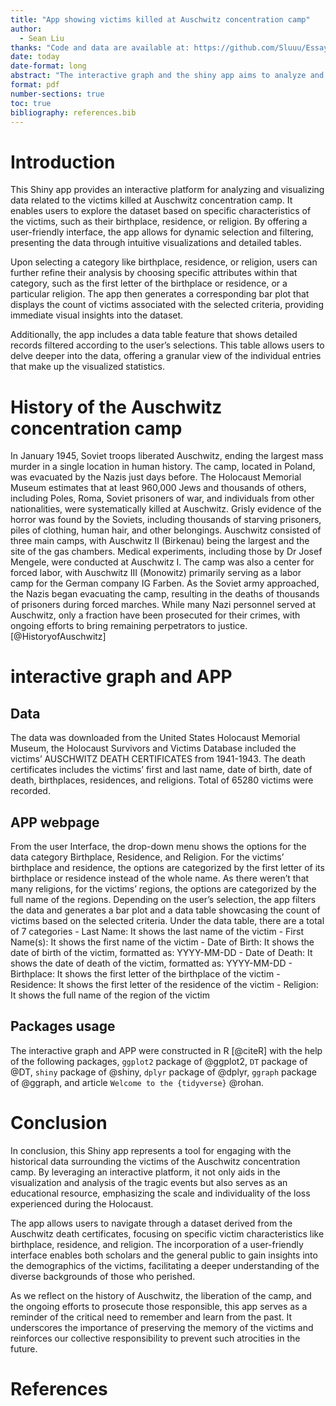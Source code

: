 ```yaml
---
title: "App showing victims killed at Auschwitz concentration camp"
author: 
  - Sean Liu
thanks: "Code and data are available at: https://github.com/Sluuu/Essay12-Shiny, The interactive graph and an interactive table are available at:  https://gndr3e-yu0hsiang-liu.shinyapps.io/Essay12Shiny/"
date: today
date-format: long
abstract: "The interactive graph and the shiny app aims to analyze and visualize data on victims at Auschwitz concentration camp. Offering insights based on their birthplace, residence, or religion. The application allows users to interactively select specific criteria and view the corresponding data visualization and table."
format: pdf
number-sections: true
toc: true
bibliography: references.bib
---
```

# Introduction
This Shiny app provides an interactive platform for analyzing and visualizing data related to the victims killed at Auschwitz concentration camp. It enables users to explore the dataset based on specific characteristics of the victims, such as their birthplace, residence, or religion. By offering a user-friendly interface, the app allows for dynamic selection and filtering, presenting the data through intuitive visualizations and detailed tables.

Upon selecting a category like birthplace, residence, or religion, users can further refine their analysis by choosing specific attributes within that category, such as the first letter of the birthplace or residence, or a particular religion. The app then generates a corresponding bar plot that displays the count of victims associated with the selected criteria, providing immediate visual insights into the dataset.

Additionally, the app includes a data table feature that shows detailed records filtered according to the user's selections. This table allows users to delve deeper into the data, offering a granular view of the individual entries that make up the visualized statistics.



# History of the Auschwitz concentration camp
In January 1945, Soviet troops liberated Auschwitz, ending the largest mass murder in a single location in human history. The camp, located in Poland, was evacuated by the Nazis just days before. The Holocaust Memorial Museum estimates that at least 960,000 Jews and thousands of others, including Poles, Roma, Soviet prisoners of war, and individuals from other nationalities, were systematically killed at Auschwitz. Grisly evidence of the horror was found by the Soviets, including thousands of starving prisoners, piles of clothing, human hair, and other belongings. Auschwitz consisted of three main camps, with Auschwitz II (Birkenau) being the largest and the site of the gas chambers. Medical experiments, including those by Dr Josef Mengele, were conducted at Auschwitz I. The camp was also a center for forced labor, with Auschwitz III (Monowitz) primarily serving as a labor camp for the German company IG Farben. As the Soviet army approached, the Nazis began evacuating the camp, resulting in the deaths of thousands of prisoners during forced marches. While many Nazi personnel served at Auschwitz, only a fraction have been prosecuted for their crimes, with ongoing efforts to bring remaining perpetrators to justice. [@HistoryofAuschwitz]

# interactive graph and APP 

## Data 
The data was downloaded from the United States Holocaust Memorial Museum, the Holocaust Survivors and Victims Database included the victims' AUSCHWITZ DEATH CERTIFICATES from 1941-1943. The death certificates includes the victims' first and last name, date of birth, date of death, birthplaces, residences, and religions. Total of 65280 victims were recorded. 

## APP webpage 
From the user Interface, the drop-down menu shows the options for the data category Birthplace, Residence, and Religion. For the victims' birthplace and residence, the options are categorized by the first letter of its birthplace or residence instead of the whole name. As there weren't that many religions, for the victims' regions, the options are categorized by the full name of the regions. Depending on the user's selection, the app filters the data and generates a bar plot and a data table showcasing the count of victims based on the selected criteria.
Under the data table, there are a total of 7 categories
- Last Name: It shows the last name of the victim
- First Name(s): It shows the first name of the victim
- Date of Birth: It shows the date of birth of the victim, formatted as: YYYY-MM-DD
- Date of Death: It shows the date of death of the victim, formatted as: YYYY-MM-DD
- Birthplace: It shows the first letter of the birthplace of the victim
- Residence: It shows the first letter of the residence of the victim
- Religion: It shows the full name of the region of the victim

## Packages usage
The interactive graph and APP were constructed in R [@citeR] with the help of the following packages, `ggplot2` package of @ggplot2, `DT` package of @DT, `shiny` package of @shiny, `dplyr` package of @dplyr, `ggraph` package of @ggraph, and article `Welcome to the {tidyverse}` @rohan. 

# Conclusion

In conclusion, this Shiny app represents a tool for engaging with the historical data surrounding the victims of the Auschwitz concentration camp. By leveraging an interactive platform, it not only aids in the visualization and analysis of the tragic events but also serves as an educational resource, emphasizing the scale and individuality of the loss experienced during the Holocaust.

The app allows users to navigate through a dataset derived from the Auschwitz death certificates, focusing on specific victim characteristics like birthplace, residence, and religion. The incorporation of a user-friendly interface enables both scholars and the general public to gain insights into the demographics of the victims, facilitating a deeper understanding of the diverse backgrounds of those who perished.

As we reflect on the history of Auschwitz, the liberation of the camp, and the ongoing efforts to prosecute those responsible, this app serves as a reminder of the critical need to remember and learn from the past. It underscores the importance of preserving the memory of the victims and reinforces our collective responsibility to prevent such atrocities in the future.




\newpage


# References


